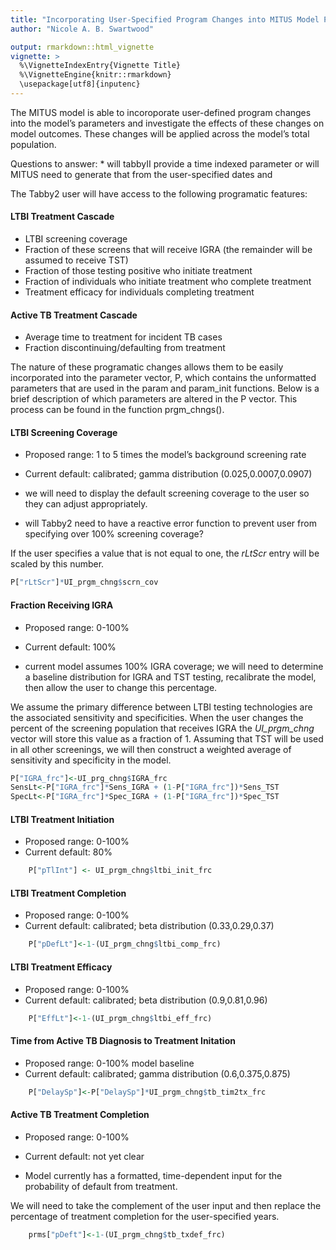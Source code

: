 ```yaml
---
title: "Incorporating User-Specified Program Changes into MITUS Model Parameters"
author: "Nicole A. B. Swartwood"

output: rmarkdown::html_vignette
vignette: >
  %\VignetteIndexEntry{Vignette Title}
  %\VignetteEngine{knitr::rmarkdown}
  \usepackage[utf8]{inputenc}
---
```


The MITUS model is able to incoroporate user-defined program changes into the model's parameters and investigate the effects of these changes on model outcomes. These changes will be applied across the model's total population.

Questions to answer:
* will tabbyII provide a time indexed parameter or will MITUS need to generate that from the user-specified dates and 

The Tabby2 user will have access to the following programatic features:

#### LTBI Treatment Cascade

* LTBI screening coverage
* Fraction of these screens that will receive IGRA (the remainder will be assumed to receive TST)
* Fraction of those testing positive who initiate treatment
* Fraction of individuals who initiate treatment who complete treatment 
* Treatment efficacy for individuals completing treatment

#### Active TB Treatment Cascade

* Average time to treatment for incident TB cases
* Fraction discontinuing/defaulting from treatment 

The nature of these programatic changes allows them to be easily incorporated into the parameter vector, P, which contains the unformatted parameters that are used in the param and param_init functions. Below is a brief description of which parameters are altered in the P vector. This process can be found in the function prgm_chngs(). 

#### LTBI Screening Coverage
* Proposed range: 1 to 5 times the model's background screening rate
* Current default: calibrated; gamma distribution (0.025,0.0007,0.0907)

* we will need to display the default screening coverage to the user so they can adjust appropriately. 
* will Tabby2 need to have a reactive error function to prevent user from specifying over 100% screening coverage?

If the user specifies a value that is not equal to one, the *rLtScr* entry will be scaled by this number. 
```r
P["rLtScr"]*UI_prgm_chng$scrn_cov
```

#### Fraction Receiving IGRA
* Proposed range: 0-100%
* Current default: 100%

* current model assumes 100% IGRA coverage; we will need to determine a baseline distribution for IGRA and TST testing, recalibrate the model, then allow the user to change this percentage.

We assume the primary difference between LTBI testing technologies are the associated sensitivity and specificities. When the user changes the percent of the screening population that receives IGRA the *UI_prgm_chng* vector will store this value as a fraction of 1. Assuming that TST will be used in all other screenings, we will then construct a weighted average of sensitivity and specificity in the model. 
```r
P["IGRA_frc"]<-UI_prg_chng$IGRA_frc
SensLt<-P["IGRA_frc"]*Sens_IGRA + (1-P["IGRA_frc"])*Sens_TST
SpecLt<-P["IGRA_frc"]*Spec_IGRA + (1-P["IGRA_frc"])*Spec_TST
```

#### LTBI Treatment Initiation 
* Proposed range: 0-100%
* Current default: 80%

```r
    P["pTlInt"] <- UI_prgm_chng$ltbi_init_frc
```

#### LTBI Treatment Completion 
* Proposed range: 0-100%
* Current default: calibrated; beta distribution (0.33,0.29,0.37)  

```r
    P["pDefLt"]<-1-(UI_prgm_chng$ltbi_comp_frc)
```

#### LTBI Treatment Efficacy 
* Proposed range: 0-100%
* Current default: calibrated; beta distribution (0.9,0.81,0.96)

```r
    P["EffLt"]<-1-(UI_prgm_chng$ltbi_eff_frc)
```

#### Time from Active TB Diagnosis to Treatment Initation
* Proposed range: 0-100% model baseline
* Current default: calibrated; gamma distribution (0.6,0.375,0.875)

```r
    P["DelaySp"]<-P["DelaySp"]*UI_prgm_chng$tb_tim2tx_frc
```

#### Active TB Treatment Completion
* Proposed range: 0-100%
* Current default: not yet clear

* Model currently has a formatted, time-dependent input for the probability of default from treatment. 

We will need to take the complement of the user input and then replace the percentage of treatment completion
for the user-specified years.

```r
    prms["pDeft"]<-1-(UI_prgm_chng$tb_txdef_frc)
```
 
